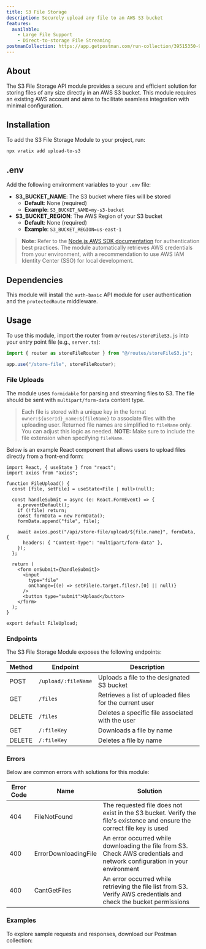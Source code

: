 ```yaml
---
title: S3 File Storage
description: Securely upload any file to an AWS S3 bucket
features:
  available:
    - Large File Support
    - Direct-to-storage File Streaming
postmanCollection: https://app.getpostman.com/run-collection/39515350-90213a2f-1b4c-496f-abe7-0a7d66112a3e?action=collection%2Ffork&source=rip_markdown&collection-url=entityId%3D39515350-90213a2f-1b4c-496f-abe7-0a7d66112a3e%26entityType%3Dcollection%26workspaceId%3D36bf5973-695a-44e0-889e-bba83a364391
---
```


## About

The S3 File Storage API module provides a secure and efficient solution for storing files of any size directly in an AWS S3 bucket.
This module requires an existing AWS account and aims to facilitate seamless integration with minimal configuration.

## Installation

To add the S3 File Storage Module to your project, run:

```bash
npx vratix add upload-to-s3
```

## .env

Add the following environment variables to your `.env` file:

- **S3_BUCKET_NAME**: The S3 bucket where files will be stored
  - **Default**: None (required)
  - **Example**: `S3_BUCKET_NAME=my-s3-bucket`
- **S3_BUCKET_REGION**: The AWS Region of your S3 bucket
  - **Default**: None (required)
  - **Example**: `S3_BUCKET_REGION=us-east-1`

> **Note:** Refer to the [Node.js AWS SDK documentation](https://docs.aws.amazon.com/sdk-for-javascript/v3/developer-guide/getting-your-credentials.html) for authentication best practices.
> The module automatically retrieves AWS credentials from your environment, with a recommendation to use AWS IAM Identity Center (SSO) for local development.

## Dependencies

This module will install the `auth-basic` API module for user authentication and the `protectedRoute` middleware.

## Usage

To use this module, import the router from `@/routes/storeFileS3.js` into your entry point file (e.g., `server.ts`):

```typescript server.ts
import { router as storeFileRouter } from "@/routes/storeFileS3.js";

app.use("/store-file", storeFileRouter);
```

### File Uploads

The module uses `formidable` for parsing and streaming files to S3. The file should be sent with `multipart/form-data` content type.

> Each file is stored with a unique key in the format `owner:${userId}_name:${fileName}` to associate files with the uploading user.
> Returned file names are simplified to `fileName` only. You can adjust this logic as needed.
> **NOTE:** Make sure to include the file extension when specifying `fileName`.

Below is an example React component that allows users to upload files directly from a front-end form:

```tsx /multipart/ /form-data/
import React, { useState } from "react";
import axios from "axios";

function FileUpload() {
  const [file, setFile] = useState<File | null>(null);

  const handleSubmit = async (e: React.FormEvent) => {
    e.preventDefault();
    if (!file) return;
    const formData = new FormData();
    formData.append("file", file);

    await axios.post("/api/store-file/upload/${file.name}", formData, {
      headers: { "Content-Type": "multipart/form-data" },
    });
  };

  return (
    <form onSubmit={handleSubmit}>
      <input
        type="file"
        onChange={(e) => setFile(e.target.files?.[0] || null)}
      />
      <button type="submit">Upload</button>
    </form>
  );
}

export default FileUpload;
```

### Endpoints

The S3 File Storage Module exposes the following endpoints:

| Method | Endpoint            | Description                                             |
| ------ | ------------------- | ------------------------------------------------------- |
| POST   | `/upload/:fileName` | Uploads a file to the designated S3 bucket              |
| GET    | `/files`            | Retrieves a list of uploaded files for the current user |
| DELETE | `/files`            | Deletes a specific file associated with the user        |
| GET    | `/:fileKey`         | Downloads a file by name                                |
| DELETE | `/:fileKey`         | Deletes a file by name                                  |

### Errors

Below are common errors with solutions for this module:

| Error Code | Name                 | Solution                                                                                                                  |
| ---------- | -------------------- | ------------------------------------------------------------------------------------------------------------------------- |
| 404        | FileNotFound         | The requested file does not exist in the S3 bucket. Verify the file's existence and ensure the correct file key is used   |
| 400        | ErrorDownloadingFile | An error occurred while downloading the file from S3. Check AWS credentials and network configuration in your environment |
| 400        | CantGetFiles         | An error occurred while retrieving the file list from S3. Verify AWS credentials and check the bucket permissions         |

### Examples

To explore sample requests and responses, download our Postman collection:

<PostmanBadge
  collectionUrl="https://app.getpostman.com/run-collection/39515350-90213a2f-1b4c-496f-abe7-0a7d66112a3e?action=collection%2Ffork&source=rip_markdown&collection-url=entityId%3D39515350-90213a2f-1b4c-496f-abe7-0a7d66112a3e%26entityType%3Dcollection%26workspaceId%3D36bf5973-695a-44e0-889e-bba83a364391"
  moduleName="S3 File Storage"
/>
